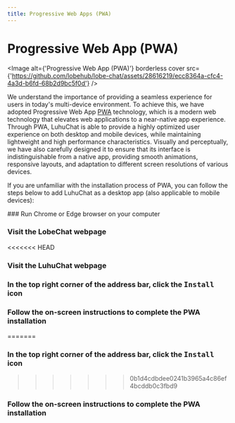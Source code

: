 ```yaml
---
title: Progressive Web Apps (PWA)
---
```


# Progressive Web App (PWA)

<Image alt={'Progressive Web App (PWA)'} borderless cover src={'https://github.com/lobehub/lobe-chat/assets/28616219/ecc8364a-cfc4-4a3d-b6fd-68b2d9bc5f0d'} />

We understand the importance of providing a seamless experience for users in today's multi-device environment. To achieve this, we have adopted Progressive Web App [PWA](https://support.google.com/chrome/answer/9658361) technology, which is a modern web technology that elevates web applications to a near-native app experience. Through PWA, LuhuChat is able to provide a highly optimized user experience on both desktop and mobile devices, while maintaining lightweight and high performance characteristics. Visually and perceptually, we have also carefully designed it to ensure that its interface is indistinguishable from a native app, providing smooth animations, responsive layouts, and adaptation to different screen resolutions of various devices.

If you are unfamiliar with the installation process of PWA, you can follow the steps below to add LuhuChat as a desktop app (also applicable to mobile devices):

<Steps>
  ### Run Chrome or Edge browser on your computer

  ### Visit the LobeChat webpage

<<<<<<< HEAD
### Visit the LuhuChat webpage

### In the top right corner of the address bar, click the <kbd>Install</kbd> icon

### Follow the on-screen instructions to complete the PWA installation
=======
  ### In the top right corner of the address bar, click the <kbd>Install</kbd> icon
>>>>>>> 0b1d4cdbdee0241b3965a4c86ef4bcddb0c3fbd9

  ### Follow the on-screen instructions to complete the PWA installation
</Steps>
